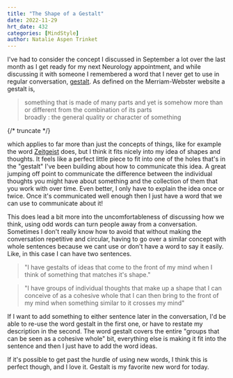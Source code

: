 ```yaml
---
title: "The Shape of a Gestalt"
date: 2022-11-29
hrt_date: 432
categories: [MindStyle]
author: Natalie Aspen Trinket
---
```


I've had to consider the concept I discussed in September a lot over the last month as I get ready for my next Neurology appointment, and while discussing it with someone I remembered a word that I never get to use in regular conversation, [gestalt](https://www.merriam-webster.com/dictionary/gestalt). As defined on the Merriam-Webster website a gestalt is,  
> something that is made of many parts and yet is somehow more than or different from the combination of its parts  
broadly : the general quality or character of something   

{/* truncate */}
 
which applies to far more than just the concepts of things, like for example the word [Zeitgeist](https://www.merriam-webster.com/dictionary/zeitgeist) does, but I think it fits nicely into my idea of shapes and thoughts. It feels like a perfect little piece to fit into one of the holes that's in the "gestalt" I've been building about how to communicate this idea. A great jumping off point to communicate the difference between the individual thoughts you might have about something and the collection of them that you work with over time. Even better, I only have to explain the idea once or twice. Once it's communicated well enough then I just have a word that we can use to communicate about it!  

This does lead a bit more into the uncomfortableness of discussing how we think, using odd words can turn people away from a conversation. Sometimes I don't really know how to avoid that without making the conversation repetitive and circular, having to go over a similar concept with whole sentences because we cant use or don't have a word to say it easily. Like, in this case I can have two sentences. 
> "I have gestalts of ideas that come to the front of my mind when I think of something that matches it's shape."
 
> "I have groups of individual thoughts that make up a shape that I can conceive of as a cohesive whole that I can then bring to the front of my mind when something similar to it crosses my mind"
 
If I want to add something to either sentence later in the conversation, I'd be able to re-use the word gestalt in the first one, or have to restate my description in the second. The word gestalt covers the entire "groups that can be seen as a cohesive whole" bit, everything else is making it fit into the sentence and then I just have to add the word ideas.  

If it's possible to get past the hurdle of using new words, I think this is perfect though, and I love it. Gestalt is my favorite new word for today. 